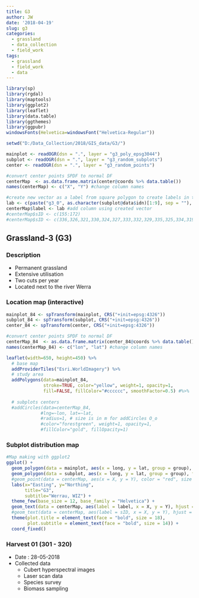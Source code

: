 ```yaml
---
title: G3
author: JW
date: '2018-04-19'
slug: g3
categories:
  - grassland
  - data_collection
  - field_work
tags:
  - grassland
  - field_work
  - data
---
```



```r
library(sp)
library(rgdal)
library(maptools)
library(ggplot2)
library(leaflet)
library(data.table)
library(ggthemes)
library(ggpubr)
windowsFonts(Helvetica=windowsFont("Helvetica-Regular"))

setwd("D:/Data_Collection/2018/GIS_data/G3/")

mainplot <- readOGR(dsn = ".", layer = "g3_poly_epsg3044")
subplot <- readOGR(dsn = ".", layer = "g3_random_subplots")
center <- readOGR(dsn = ".", layer = "g3_random_points")

#convert center points SPDF to normal DF
centerMap  <- as.data.frame.matrix(center@coords %>% data.table()) 
names(centerMap) <- c("X", "Y") #change column names

#create new vector as a label from square polygon to create labels in the map
lab <- c(paste("g3_0", as.character(subplot@data$idn)[1:9], sep = ""), paste("g3_", as.character(subplot@data$idn[10:20]), sep = ""))
centerMap$label <- lab #add column using created vector
#centerMap$sID <- c(155:172)
#centerMap$sID <- c(336,326,321,330,324,327,333,332,329,335,325,334,319,323,331,320,322,328)
```

## Grassland-3 (G3)

### Description

* Permanent grassland
* Extensive utilisation
* Two cuts per year
* Located next to the river Werra

### Location map (interactive)

```r

mainplot_84 <- spTransform(mainplot, CRS("+init=epsg:4326"))
subplot_84 <- spTransform(subplot, CRS("+init=epsg:4326"))
center_84 <- spTransform(center, CRS("+init=epsg:4326"))

#convert center points SPDF to normal DF
centerMap_84  <- as.data.frame.matrix(center_84@coords %>% data.table()) 
names(centerMap_84) <- c("lon", "lat") #change column names

leaflet(width=650, height=450) %>%
  # base map
  addProviderTiles("Esri.WorldImagery") %>%
  # study area
  addPolygons(data=mainplot_84,
              stroke=TRUE, color="yellow", weight=1, opacity=1,
              fill=FALSE, fillColor="#cccccc", smoothFactor=0.5) #%>%
  
  # subplots centers
  #addCircles(data=centerMap_84,
             #lng=~lon, lat=~lat,
             #radius=1, # size is in m for addCircles O_o
             #color="forestgreen", weight=1, opacity=1,
             #fillColor="gold", fillOpacity=1)

```


### Subplot distribution map

```r
#Map making with ggplot2
ggplot() + 
  geom_polygon(data = mainplot, aes(x = long, y = lat, group = group), fill = "azure2", color = "black") + 
  geom_polygon(data = subplot, aes(x = long, y = lat, group = group), fill = "forestgreen", color = "darkgreen") +
  #geom_point(data = centerMap, aes(x = X, y = Y), color = "red", size = 1) +
  labs(x="Easting", y="Northing", 
       title="G3", 
       subtitle="Werrau, WIZ") +
  theme_few(base_size = 12, base_family = "Helvetica") +
  geom_text(data = centerMap, aes(label = label, x = X, y = Y), hjust = 0.5, vjust = 2, size=3) +
  #geom_text(data = centerMap, aes(label = sID, x = X, y = Y), hjust = 0.5, vjust = -1.5, size=3) +
  theme(plot.title = element_text(face = "bold", size = 18),
        plot.subtitle = element_text(face = "bold", size = 14)) +
  coord_fixed() 
```


### Harvest 01 (301 - 320)

* Date : 28-05-2018
* Collected data
    + Cubert hyperspectral images
    + Laser scan data
    + Species survey
    + Biomass sampling
